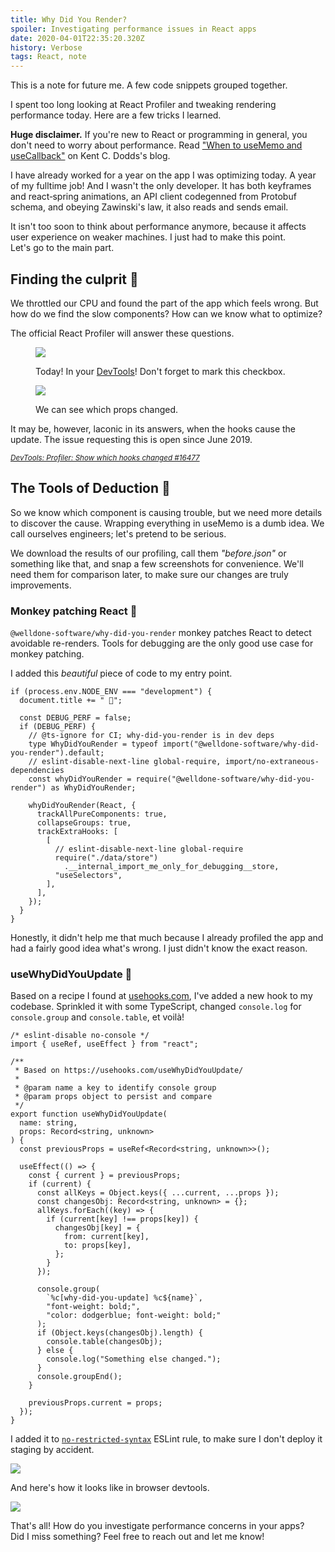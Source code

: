 ```yaml
---
title: Why Did You Render?
spoiler: Investigating performance issues in React apps
date: 2020-04-01T22:35:20.320Z
history: Verbose
tags: React, note
---
```


<Epistemic effort>
  This is a note for future me. A few code snippets grouped together.
</Epistemic>

I spent too long looking at React Profiler and tweaking rendering
performance today. Here are a few tricks I learned.

<TableOfContents />

**Huge disclaimer.** If you're new to React or programming in general, you
don't need to worry about performance. Read ["When to useMemo and
useCallback"][when-to-usememo] on Kent C. Dodds's blog.

[when-to-usememo]: https://kentcdodds.com/blog/usememo-and-usecallback

I have already worked for a year on the app I was optimizing today. A year
of&nbsp;my fulltime job! And I wasn't the only developer. It has both
keyframes and react‑spring animations, an API client codegenned from
Protobuf schema, and obeying Zawinski's law, it also reads and sends email.

It isn't too soon to think about performance anymore, because it affects
user experience on weaker machines. I just had to make this point.
Let's&nbsp;go&nbsp;to the main part.

## Finding the culprit 🔎

We throttled our CPU and found the part of the app which feels wrong. But
how do we find the slow components? How can we know what to optimize?

The official React Profiler will answer these questions.

<figure>


![](../assets/why-did-you-render__react-profiler.png)

<figcaption>


Today! In your
[DevTools](https://chrome.google.com/webstore/detail/react-developer-tools/fmkadmapgofadopljbjfkapdkoienihi)!
Don't forget to mark this checkbox.

</figcaption>
</figure>


<figure>


![](../assets/why-did-you-render__why-did-this-render.png)

<figcaption>


We can see which props changed.

</figcaption>
</figure>


It may be, however, laconic in its answers, when the hooks cause the update.
The issue requesting this is open since June 2019.

<small>


[_DevTools: Profiler: Show which hooks changed #16477_](https://github.com/facebook/react/issues/16477)

</small>


## The Tools of Deduction 🔬

So we know which component is causing trouble, but we need more details to
discover the cause. Wrapping everything in useMemo is a dumb idea. We call
ourselves engineers; let's pretend to be serious.

We download the results of our profiling, call them _"before.json"_ or
something like that, and snap a few screenshots for convenience. We'll need
them for comparison later, to make sure our changes are truly improvements.

### Monkey patching React 🐒

`@welldone-software/why-did-you-render` monkey patches React to detect
avoidable re-renders. Tools for debugging are the only good use case for
monkey patching.

I added this _beautiful_ piece of code to my entry point.

```tsx
if (process.env.NODE_ENV === "development") {
  document.title += " 🌴";

  const DEBUG_PERF = false;
  if (DEBUG_PERF) {
    // @ts-ignore for CI; why-did-you-render is in dev deps
    type WhyDidYouRender = typeof import("@welldone-software/why-did-you-render").default;
    // eslint-disable-next-line global-require, import/no-extraneous-dependencies
    const whyDidYouRender = require("@welldone-software/why-did-you-render") as WhyDidYouRender;

    whyDidYouRender(React, {
      trackAllPureComponents: true,
      collapseGroups: true,
      trackExtraHooks: [
        [
          // eslint-disable-next-line global-require
          require("./data/store")
            .__internal_import_me_only_for_debugging__store,
          "useSelectors",
        ],
      ],
    });
  }
}
```

Honestly, it didn't help me that much because I already profiled the app and
had a fairly good idea what's wrong. I just didn't know the exact reason.

### useWhyDidYouUpdate 🎣

Based on a recipe I found at
[usehooks.com](https://usehooks.com/useWhyDidYouUpdate), I've added a new
hook to my codebase. Sprinkled it with some TypeScript, changed
`console.log` for `console.group` and `console.table`, et voilà!

```tsx
/* eslint-disable no-console */
import { useRef, useEffect } from "react";

/**
 * Based on https://usehooks.com/useWhyDidYouUpdate/
 *
 * @param name a key to identify console group
 * @param props object to persist and compare
 */
export function useWhyDidYouUpdate(
  name: string,
  props: Record<string, unknown>
) {
  const previousProps = useRef<Record<string, unknown>>();

  useEffect(() => {
    const { current } = previousProps;
    if (current) {
      const allKeys = Object.keys({ ...current, ...props });
      const changesObj: Record<string, unknown> = {};
      allKeys.forEach((key) => {
        if (current[key] !== props[key]) {
          changesObj[key] = {
            from: current[key],
            to: props[key],
          };
        }
      });

      console.group(
        `%c[why-did-you-update] %c${name}`,
        "font-weight: bold;",
        "color: dodgerblue; font-weight: bold;"
      );
      if (Object.keys(changesObj).length) {
        console.table(changesObj);
      } else {
        console.log("Something else changed.");
      }
      console.groupEnd();
    }

    previousProps.current = props;
  });
}
```

I added it to [`no-restricted-syntax`][restricted] ESLint rule, to make sure
I don't deploy it staging by accident.

[restricted]: https://eslint.org/docs/rules/no-restricted-syntax

![](../assets/why-did-you-render__screenshot-2.png)

And here's how it looks like in browser devtools.

![](../assets/why-did-you-render__screenshot-1.png)

That's all! How do you investigate performance concerns in your apps?
Did&nbsp;I miss something? Feel free to reach out and let me know!
